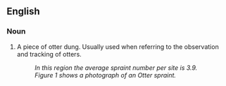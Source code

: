 ==English==
===Noun===
#A piece of otter dung. Usually used when referring to the observation and tracking of otters.
#:''In this region the average spraint number per site is 3.9.''
#:''Figure 1 shows a photograph of an Otter spraint.''